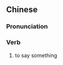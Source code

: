 {{also|开言}}
==Chinese==
{{zh-forms|s=开言}}

===Pronunciation===
{{zh-pron
|m=kāiyán
|cat=v
}}

===Verb===
{{zh-verb}}

# {{lb|zh|literary}} to say something